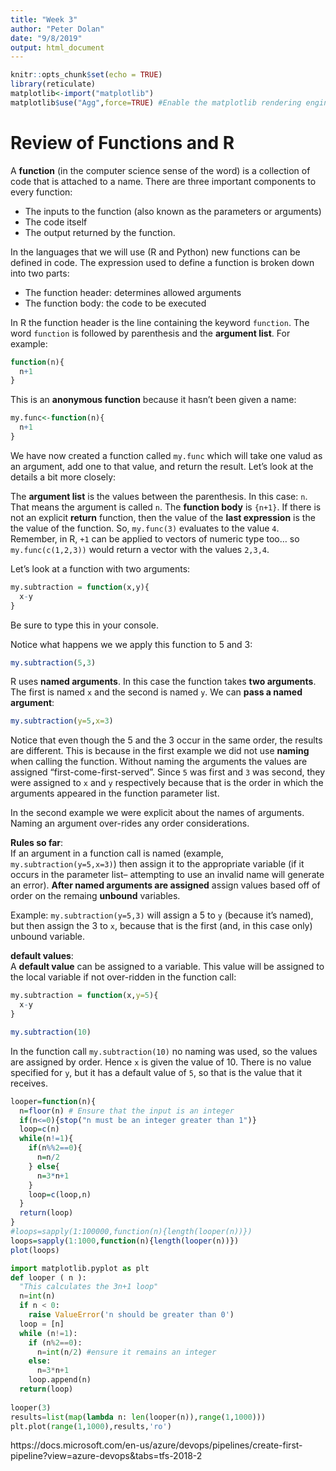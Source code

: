 ```yaml
---
title: "Week 3"
author: "Peter Dolan"
date: "9/8/2019"
output: html_document
---
```


```r
knitr::opts_chunk$set(echo = TRUE)
library(reticulate)
matplotlib<-import("matplotlib")
matplotlib$use("Agg",force=TRUE) #Enable the matplotlib rendering engine.
```

# Review of Functions and R

A **function** (in the computer science sense of the word) is a collection of code that is attached to a name.  There are three important components to every function:

* The inputs to the function (also known as the parameters or arguments)
* The code itself
* The output returned by the function.

In the languages that we will use (R and Python) new functions can be defined in code.  The expression used to define a function is broken down into two parts:

* The function header: determines allowed arguments
* The function body:  the code to be executed
    
In R the function header is the line containing the keyword `function`.  The word `function` is followed by parenthesis and the **argument list**.  For example:

```r
function(n){
  n+1
}
```

This is an **anonymous function** because it hasn't been given a name:

```r
my.func<-function(n){
  n+1
}
```

We have now created a function called `my.func` which will take one valud as an argument, add one to that value, and return the result.  Let's look at the details a bit more closely:

The **argument list** is the values between the parenthesis.  In this case:  `n`.  That means the argument is called `n`.  The **function body** is `{n+1}`.  If there is not an explicit **return** function, then the value of the **last expression** is the the value of the function.  So, `my.func(3)` evaluates to the value `4`.  Remember, in R, `+1` can be applied to vectors of numeric type too... so `my.func(c(1,2,3))` would return a vector with the values `2,3,4`.

Let's look at a function with two arguments:

```r
my.subtraction = function(x,y){
  x-y
}
```

Be sure to type this in your console.

Notice what happens we we apply this function to 5 and 3:

```r
my.subtraction(5,3)
```

R uses **named arguments**.  In this case the function takes **two arguments**.  The first is named `x` and the second is named `y`.  We can **pass a named argument**:

```r
my.subtraction(y=5,x=3)
```

Notice that even though the 5 and the 3 occur in the same order, the results are different.  This is because in the first example we did not use **naming** when calling the function.  Without naming the arguments the values are assigned "first-come-first-served".  Since `5` was first and `3` was second, they were assigned to `x` and `y` respectively because that is the order in which the arguments appeared in the function parameter list.

In the second example we were explicit about the names of arguments.  Naming an argument over-rides any order considerations.

**Rules so far**:   
If an argument in a function call is named (example, `my.subtraction(y=5,x=3)`) then assign it to the appropriate variable (if it occurs in the parameter list-- attempting to use an invalid name will generate an error).  **After named arguments are assigned** assign values based off of order on the remaing **unbound** variables.

Example:  `my.subtraction(y=5,3)` will assign a 5 to `y` (because it's named), but then assign the 3 to `x`, because that is the first (and, in this case only) unbound variable.

**default values**:   
A **default value** can be assigned to a variable.  This value will be assigned to the local variable if not over-ridden in the function call:

```r
my.subtraction = function(x,y=5){
  x-y
}

my.subtraction(10)
```

In the function call `my.subtraction(10)` no naming was used, so the values are assigned by order.  Hence `x` is given the value of 10.  There is no value specified for `y`, but it has a default value of `5`, so that is the value that it receives.

```r
looper=function(n){
  n=floor(n) # Ensure that the input is an integer
  if(n<=0){stop("n must be an integer greater than 1")}
  loop=c(n)
  while(n!=1){
    if(n%%2==0){
      n=n/2
    } else{
      n=3*n+1
    }
    loop=c(loop,n)
  }
  return(loop)
}
#loops=sapply(1:100000,function(n){length(looper(n))})
loops=sapply(1:1000,function(n){length(looper(n))})
plot(loops)
```

```python
import matplotlib.pyplot as plt
def looper ( n ):
  "This calculates the 3n+1 loop"
  n=int(n)  
  if n < 0:
    raise ValueError('n should be greater than 0')
  loop = [n]
  while (n!=1):
    if (n%2==0):
      n=int(n/2) #ensure it remains an integer
    else:
      n=3*n+1
    loop.append(n)
  return(loop)
  
looper(3)
results=list(map(lambda n: len(looper(n)),range(1,1000)))
plt.plot(range(1,1000),results,'ro')
```

https://docs.microsoft.com/en-us/azure/devops/pipelines/create-first-pipeline?view=azure-devops&tabs=tfs-2018-2